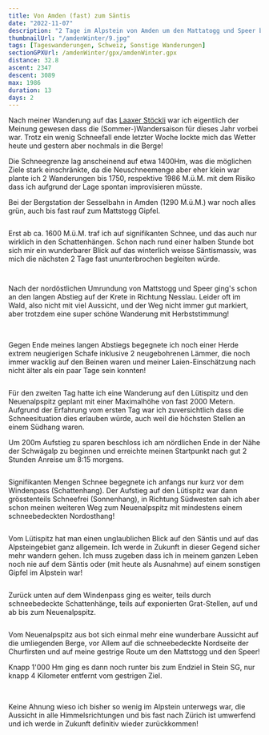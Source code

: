```yaml
---
title: Von Amden (fast) zum Säntis
date: "2022-11-07"
description: "2 Tage im Alpstein von Amden um den Mattatogg und Speer bis fast zum Säntis im Spätherbst"
thumbnailUrl: "/amdenWinter/9.jpg"
tags: [Tageswanderungen, Schweiz, Sonstige Wanderungen]
sectionGPXUrl: /amdenWinter/gpx/amdenWinter.gpx
distance: 32.8
ascent: 2347
descent: 3089
max: 1986
duration: 13
days: 2
---
```


Nach meiner Wanderung auf das <a href="/blog/2022-09-23-Laaxer-Stöckli">Laaxer Stöckli</a> war ich eigentlich der Meinung gewesen dass die (Sommer-)Wandersaison für dieses Jahr vorbei war. Trotz ein wenig Schneefall ende letzter Woche lockte mich das Wetter heute und gestern aber nochmals in die Berge!

Die Schneegrenze lag anscheinend auf etwa 1400Hm, was die möglichen Ziele stark einschränkte, da die Neuschneemenge aber eher klein war plante ich 2 Wanderungen bis 1750, respektive 1986 M.ü.M. mit dem Risiko dass ich aufgrund der Lage spontan improvisieren müsste.

Bei der Bergstation der Sesselbahn in Amden (1290 M.ü.M.) war noch alles grün, auch bis fast rauf zum Mattstogg Gipfel.

<Img
	imageUrl="/amdenWinter/1.jpg"
	description="Mattstogg mit wenig Schnee ganz oben"
/>

Erst ab ca. 1600 M.ü.M. traf ich auf signifikanten Schnee, und das auch nur wirklich in den Schattenhängen. Schon nach rund einer halben Stunde bot sich mir ein wunderbarer Blick auf das winterlich weisse Säntismassiv, was mich die nächsten 2 Tage fast ununterbrochen begleiten würde.

<Img
	imageUrl="/amdenWinter/2.jpg"
	description="Säntis in der Ferne, wenig Schnee auf 1750Hm"
/>

<Img imageUrl="/amdenWinter/3.jpg" description="Blick zurück zum Speer" />

Nach der nordöstlichen Umrundung von Mattstogg und Speer ging's schon an den langen Abstieg auf der Krete in Richtung Nesslau. Leider oft im Wald, also nicht mit viel Aussicht, und der Weg nicht immer gut markiert, aber trotzdem eine super schöne Wanderung mit Herbststimmung!

<Img
	imageUrl="/amdenWinter/4.jpg"
	description="Säntis (Mitte) und Neuenalpspitz (Rechts, Ziel morgen)"
/>
<Img
	imageUrl="/amdenWinter/5.jpg"
	description="Wandern mit Stöcken im Herbst..."
/>

Gegen Ende meines langen Abstiegs begegnete ich noch einer Herde extrem neugierigen Schafe inklusive 2 neugebohrenen Lämmer, die noch immer wacklig auf den Beinen waren und meiner Laien-Einschätzung nach nicht älter als ein paar Tage sein konnten!

<Img
	imageUrl="/amdenWinter/6.jpg"
	description="Neugebohrene Lämmer oberhalb Nesslau"
/>

Für den zweiten Tag hatte ich eine Wanderung auf den Lütispitz und den Neuenalpspitz geplant mit einer Maximalhöhe von fast 2000 Metern. Aufgrund der Erfahrung vom ersten Tag war ich zuversichtlich dass die Schneesituation dies erlauben würde, auch weil die höchsten Stellen an einem Südhang waren.

Um 200m Aufstieg zu sparen beschloss ich am nördlichen Ende in der Nähe der Schwägalp zu beginnen und erreichte meinen Startpunkt nach gut 2 Stunden Anreise um 8:15 morgens.

<Img
	imageUrl="/amdenWinter/7.jpg"
	description="Winterliche Nordseite des Alpsteins am frühen Morgen"
/>

Signifikanten Mengen Schnee begegnete ich anfangs nur kurz vor dem Windenpass (Schattenhang). Der Aufstieg auf den Lütispitz war dann grösstenteils Schneefrei (Sonnenhang), in Richtung Südwesten sah ich aber schon meinen weiteren Weg zum Neuenalpspitz mit mindestens einem schneebedeckten Nordosthang!

<Img
	imageUrl="/amdenWinter/8.jpg"
	description="Neuenalpspitz und Grat, Sicht vom Aufstieg auf den Lütispitz"
/>

Vom Lütispitz hat man einen unglaublichen Blick auf den Säntis und auf das Alpsteingebiet ganz allgemein. Ich werde in Zukunft in dieser Gegend sicher mehr wandern gehen. Ich muss zugeben dass ich in meinem ganzen Leben noch nie auf dem Säntis oder (mit heute als Ausnahme) auf einem sonstigen Gipfel im Alpstein war!

<Img
	imageUrl="/amdenWinter/9.jpg"
	description="Blick vom Lütispitz auf den Säntis"
/>

Zurück unten auf dem Windenpass ging es weiter, teils durch schneebedeckte Schattenhänge, teils auf exponierten Grat-Stellen, auf und ab bis zum Neuenalpspitz.

<Img
	imageUrl="/amdenWinter/10.jpg"
	description="Grat zum Neuenalpspitz, senkrecht auf beiden Seiten!"
/>

Vom Neuenalpspitz aus bot sich einmal mehr eine wunderbare Aussicht auf die umliegenden Berge, vor Allem auf die schneebedeckte Nordseite der Churfirsten und auf meine gestrige Route um den Mattstogg und den Speer!

Knapp 1'000 Hm ging es dann noch runter bis zum Endziel in Stein SG, nur knapp 4 Kilometer entfernt vom gestrigen Ziel.

<Img
	imageUrl="/amdenWinter/11.jpg"
	description="schneebedeckte Churfirsten (links) und Mattstogg/Speer rechts"
/>
<Img
	imageUrl="/amdenWinter/12.jpg"
	description="Endziel: Stein SG mit Mattstogg und Speer im Hintergrund"
/>

Keine Ahnung wieso ich bisher so wenig im Alpstein unterwegs war, die Aussicht in alle Himmelsrichtungen und bis fast nach Zürich ist umwerfend und ich werde in Zukunft definitiv wieder zurückkommen!
